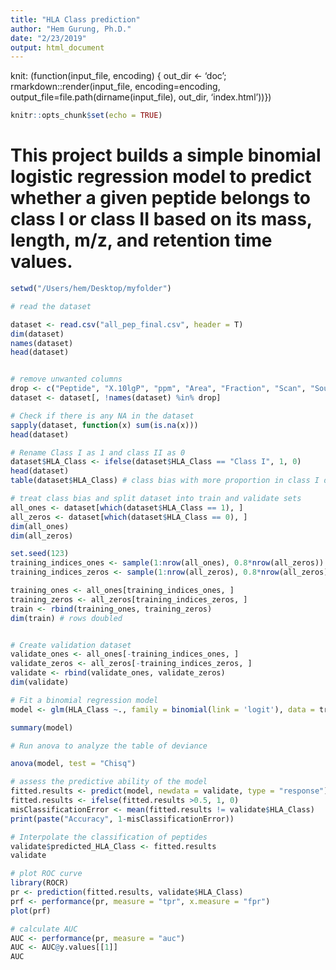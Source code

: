 ```yaml
---
title: "HLA Class prediction"
author: "Hem Gurung, Ph.D."
date: "2/23/2019"
output: html_document
---
```

knit: (function(input_file, encoding) {
  out_dir <- 'doc';
  rmarkdown::render(input_file,
 encoding=encoding,
 output_file=file.path(dirname(input_file), out_dir, 'index.html'))})
 
```r
knitr::opts_chunk$set(echo = TRUE)
```

# This project builds a simple binomial logistic regression model to predict whether a given peptide belongs to class I or class II based on its mass, length, m/z, and retention time values.

```r
setwd("/Users/hem/Desktop/myfolder")

# read the dataset

dataset <- read.csv("all_pep_final.csv", header = T)
dim(dataset)
names(dataset)
head(dataset)


# remove unwanted columns
drop <- c("Peptide", "X.10lgP", "ppm", "Area", "Fraction", "Scan", "Source.File", "X.Spec", "Accession")
dataset <- dataset[, !names(dataset) %in% drop]

# Check if there is any NA in the dataset 
sapply(dataset, function(x) sum(is.na(x)))
head(dataset)

# Rename Class I as 1 and class II as 0
dataset$HLA_Class <- ifelse(dataset$HLA_Class == "Class I", 1, 0)
head(dataset)
table(dataset$HLA_Class) # class bias with more proportion in class I data

# treat class bias and split dataset into train and validate sets
all_ones <- dataset[which(dataset$HLA_Class == 1), ]
all_zeros <- dataset[which(dataset$HLA_Class == 0), ]
dim(all_ones)
dim(all_zeros)

set.seed(123)
training_indices_ones <- sample(1:nrow(all_ones), 0.8*nrow(all_zeros))
training_indices_zeros <- sample(1:nrow(all_zeros), 0.8*nrow(all_zeros))

training_ones <- all_ones[training_indices_ones, ]
training_zeros <- all_zeros[training_indices_zeros, ]
train <- rbind(training_ones, training_zeros)
dim(train) # rows doubled


# Create validation dataset
validate_ones <- all_ones[-training_indices_ones, ]
validate_zeros <- all_zeros[-training_indices_zeros, ]
validate <- rbind(validate_ones, validate_zeros)
dim(validate)

# Fit a binomial regression model
model <- glm(HLA_Class ~., family = binomial(link = 'logit'), data = train)

summary(model)

# Run anova to analyze the table of deviance

anova(model, test = "Chisq")

# assess the predictive ability of the model
fitted.results <- predict(model, newdata = validate, type = "response")
fitted.results <- ifelse(fitted.results >0.5, 1, 0)
misClassificationError <- mean(fitted.results != validate$HLA_Class)
print(paste("Accuracy", 1-misClassificationError))

# Interpolate the classification of peptides 
validate$predicted_HLA_Class <- fitted.results
validate

# plot ROC curve
library(ROCR)
pr <- prediction(fitted.results, validate$HLA_Class)
prf <- performance(pr, measure = "tpr", x.measure = "fpr")
plot(prf)

# calculate AUC
AUC <- performance(pr, measure = "auc")
AUC <- AUC@y.values[[1]]
AUC
```
